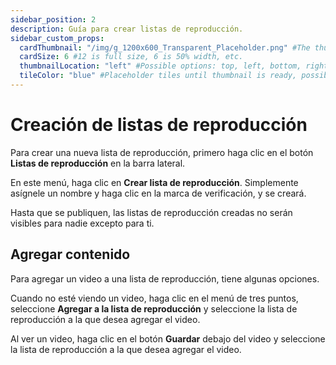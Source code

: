 ```yaml
---
sidebar_position: 2
description: Guía para crear listas de reproducción.
sidebar_custom_props:
  cardThumbnail: "/img/g_1200x600_Transparent_Placeholder.png" #The thumbnail on the category card.
  cardSize: 6 #12 is full size, 6 is 50% width, etc.
  thumbnailLocation: "left" #Possible options: top, left, bottom, right, none
  tileColor: "blue" #Placeholder tiles until thumbnail is ready, possible options: blue, cream, darkpurple, lightpurple, mauve, orange, pink, none
---
```


# Creación de listas de reproducción

Para crear una nueva lista de reproducción, primero haga clic en el botón **Listas de reproducción** en la barra lateral.

En este menú, haga clic en **Crear lista de reproducción**. Simplemente asígnele un nombre y haga clic en la marca de verificación, y se creará.

Hasta que se publiquen, las listas de reproducción creadas no serán visibles para nadie excepto para ti.

## Agregar contenido

Para agregar un video a una lista de reproducción, tiene algunas opciones.

Cuando no esté viendo un video, haga clic en el menú de tres puntos, seleccione **Agregar a la lista de reproducción** y seleccione la lista de reproducción a la que desea agregar el video.

Al ver un video, haga clic en el botón **Guardar** debajo del video y seleccione la lista de reproducción a la que desea agregar el video.
